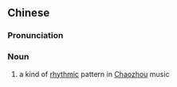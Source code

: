 ==Chinese==
{{zh-forms}}

===Pronunciation===
{{zh-pron
|m=kǎopāi
|cat=n
}}

===Noun===
{{zh-noun}}

# {{lb|zh|music}} a kind of [[rhythm]]ic pattern in [[Chaozhou]] music